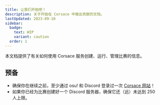 ```yaml
---
title: 让我们开始吧！
description: 关于开始在 Corsace 中做出贡献的文档。
lastUpdated: 2023-09-10
sidebar:
  badge:
    text: WIP
    variant: caution
  order: 1
---
```



本文档提供了有关如何使用 Corsace 服务创建、运行、管理比赛的信息。

## 预备

- 确保你在继续之前，至少通过 osu! 和 Discord 登录过一次 [Corsace 网站](https://corsace.io)！ 
- 如果你已经为比赛创建好一个 Discord 服务器，确保它还（远）未达到 250 人上限。

<WorkInProgress section="tournament_org" />

